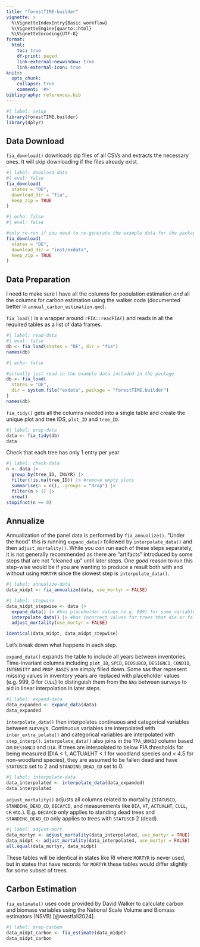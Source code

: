 ```yaml
---
title: "forestTIME-builder"
vignette: >
  %\VignetteIndexEntry{Basic workflow}
  %\VignetteEngine{quarto::html}
  %\VignetteEncoding{UTF-8}
format:
  html:
    toc: true
    df-print: paged
    link-external-newwindow: true
    link-external-icon: true
knitr:
  opts_chunk:
    collapse: true
    comment: '#>'
bibliography: references.bib
---
```


```r
#| label: setup
library(forestTIME.builder)
library(dplyr)
```

## Data Download

`fia_download()` downloads zip files of all CSVs and extracts the necessary ones.
It will skip downloading if the files already exist.

```r
#| label: download-data
#| eval: false
fia_download(
  states = "DE",
  download_dir = "fia",
  keep_zip = TRUE
)
```

```r
#| echo: false
#| eval: false

#only re-run if you need to re-generate the example data for the package
fia_download(
  states = "DE",
  download_dir = "inst/exdata",
  keep_zip = TRUE
)
```

## Data Preparation

I need to make sure I have all the columns for population estimation *and* all the columns for carbon estimation using the walker code (documented better in `annual_carbon_estimation.qmd`).

`fia_load()` is a wrapper around `rFIA::readFIA()` and reads in all the required tables as a list of data frames.

```r
#| label: read-data
#| eval: false
db <- fia_load(states = "DE", dir = "fia")
names(db)
```

```r
#| echo: false

#actually just read in the example data included in the package
db <- fia_load(
  states = "DE",
  dir = system.file("exdata", package = "forestTIME.builder")
)
names(db)
```

`fia_tidy()` gets all the columns needed into a single table and create the unique plot and tree IDS, `plot_ID` and `tree_ID`.

```r
#| label: prep-data
data <- fia_tidy(db)
data
```

Check that each tree has only 1 entry per year

```r
#| label: check-data
n <- data |>
  group_by(tree_ID, INVYR) |>
  filter(!is.na(tree_ID)) |> #remove empty plots
  summarise(n = n(), .groups = "drop") |>
  filter(n > 1) |>
  nrow()
stopifnot(n == 0)
```

## Annualize

Annualization of the panel data is performed by `fia_annualize()`.
"Under the hood" this is running `expand_data()` followed by `interpolate_data()` and then `adjust_mortality()`.
While you *can* run each of these steps separately, it is not generally recommended as there are "artifacts" introduced by some steps that are not "cleaned up" until later steps.
One *good* reason to run this step-wise would be if you are wanting to produce a result both with and without using `MORTYR` since the slowest step is `interpolate_data()`.

```r
#| label: annualize-data
data_midpt <- fia_annualize(data, use_mortyr = FALSE)
```

```r
#| label: stepwise
data_midpt_stepwise <- data |>
  expand_data() |> #has placeholder values (e.g. 999) for some variables to ensure correct interpolation
  interpolate_data() |> #has incorrect values for trees that die or fall between surveys
  adjust_mortality(use_mortyr = FALSE)
```

```r
identical(data_midpt, data_midpt_stepwise)
```

Let's break down what happens in each step.

`expand_data()` expands the table to include all years between inventories.
Time-invariant columns including `plot_ID`, `SPCD`, `ECOSUBCD`, `DESIGNCD`, `CONDID`, `INTENSITY` and `PROP_BASIS` are simply filled down.
Some `NA`s thar represent missing values in inventory years are replaced with placeholder values (e.g. 999, 0 for `CULL`) to distinguish them from the `NA`s between surveys to aid in linear interpolation in later steps.

```r
#| label: expand-data
data_expanded <- expand_data(data)
data_expanded
```

`interpolate_data()` then interpolates continuous and categorical variables between surveys.
Continuous variables are interpolated with `inter_extra_polate()` and categorical variables are interpolated with `step_interp()`.
`interpolate_data()` also joins in the `TPA_UNADJ` column based on `DESIGNCD` and `DIA`.
If trees are interpolated to below FIA thresholds for being measured (DIA \< 1, ACTUALHT \< 1 for woodland species and \< 4.5 for non-woodland species), they are assumed to be fallen dead and have `STATUSCD` set to 2 and `STANDING_DEAD_CD` set to 0.

```r
#| label: interpolate-data
data_interpolated <- interpolate_data(data_expanded)
data_interpolated
```

`adjust_mortality()` adjusts all columns related to mortality (`STATUSCD`, `STANDING_DEAD_CD`, `DECAYCD`, and measurements like `DIA`, `HT`, `ACTUALHT`, `CULL`, `CR` etc.).
E.g.
`DECAYCD` only applies to standing dead trees and `STANDING_DEAD_CD` only applies to trees with `STATUSCD` 2 (dead).

```r
#| label: adjust-mort
data_mortyr <- adjust_mortality(data_interpolated, use_mortyr = TRUE)
data_midpt <- adjust_mortality(data_interpolated, use_mortyr = FALSE)
all.equal(data_mortyr, data_midpt)
```

These tables will be identical in states like RI where `MORTYR` is never used, but in states that have records for `MORTYR` these tables would differ slightly for some subset of trees.

## Carbon Estimation

`fia_estimate()` uses code provided by David Walker to calculate carbon and biomass variables using the National Scale Volume and Biomass estimators (NSVB) [@westfall2024].

```r
#| label: prep-carbon
data_midpt_carbon <- fia_estimate(data_midpt)
data_midpt_carbon
```